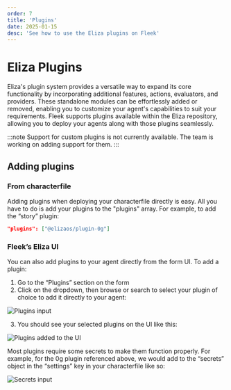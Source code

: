 ```yaml
---
order: 7
title: 'Plugins'
date: 2025-01-15
desc: 'See how to use the Eliza plugins on Fleek'
---
```


# Eliza Plugins

Eliza's plugin system provides a versatile way to expand its core functionality by incorporating additional features, actions, evaluators, and providers. These standalone modules can be effortlessly added or removed, enabling you to customize your agent's capabilities to suit your requirements.
Fleek supports plugins available within the Eliza repository, allowing you to deploy your agents along with those plugins seamlessly.

:::note
Support for custom plugins is not currently available. The team is working on adding support for them.
:::

## Adding plugins

### From characterfile

Adding plugins when deploying your characterfile directly is easy. All you have to do is add your plugins to the "plugins" array. For example, to add the “story” plugin:

```json
"plugins": ["@elizaos/plugin-0g"]
```

### Fleek’s Eliza UI

You can also add plugins to your agent directly from the form UI. To add a plugin:

1. Go to the “Plugins” section on the form
2. Click on the dropdown, then browse or search to select your plugin of choice to add it directly to your agent:

![Plugins input](./plugins-input.png)

3. You should see your selected plugins on the UI like this:

![Plugins added to the UI](./added-plugins.png)

Most plugins require some secrets to make them function properly. For example, for the 0g plugin referenced above, we would add to the “secrets” object in the “settings” key in your characterfile like so:

![Secrets input](./secrets.png)
